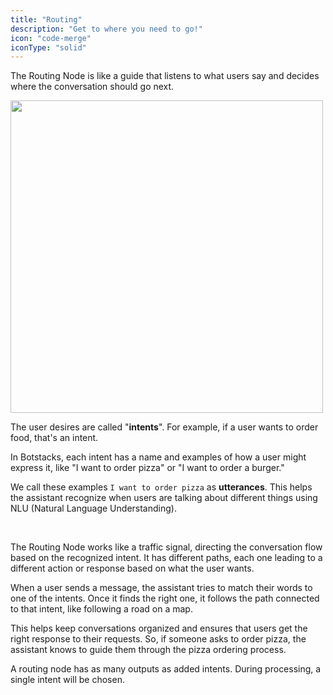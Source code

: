 ```yaml
---
title: "Routing"
description: "Get to where you need to go!"
icon: "code-merge"
iconType: "solid"
---
```


The Routing Node is like a guide that listens to what users say and decides where the conversation should go next.


<img 
height="500"  
src="/images/node-routing.png"
/>

The user desires are called "**intents**". 
<Tip>For example, if a user wants to order food, that's an intent.</Tip>

In Botstacks, each intent has a name and examples of how a user might express it, like "I want to order pizza" or "I want to order a burger."

We call these examples `I want to order pizza` as **utterances**. This helps the assistant recognize when users are talking about different things using NLU (Natural Language Understanding).

<br />

The Routing Node works like a traffic signal, directing the conversation flow based on the recognized intent. It has different paths, each one leading to a different action or response based on what the user wants.

When a user sends a message, the assistant tries to match their words to one of the intents. Once it finds the right one, it follows the path connected to that intent, like following a road on a map.

This helps keep conversations organized and ensures that users get the right response to their requests. So, if someone asks to order pizza, the assistant knows to guide them through the pizza ordering process.

<Tip>A routing node has as many outputs as added intents. During processing, a single intent will be chosen.</Tip>
